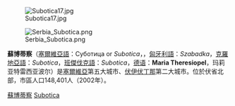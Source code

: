 {{Unreferenced|time=2021-01-15T06:59:42+00:00}}
[[File:Subotica17.jpg|thumb]]

[[File:Serbia_Subotica.png|right]]

'''蘇博蒂察'''（[[塞爾維亞語|塞爾維亞語]]：Суботица or ''Subotica''，{{Audio|Sr-Subotica.oga|試聽}}，[[匈牙利語|匈牙利語]]：''Szabadka''，[[克羅地亞語|克羅地亞語]]：''Subotica''，[[班傑伐克語|班傑伐克語]]：''Subotica''，[[德语|德语]]：'''Maria Theresiopel'''，玛莉亚特雷西亚波尔）是[[塞爾維亞|塞爾維亞]]第五大城市、[[伏伊伏丁那|伏伊伏丁那]]第二大城市。位於伏省北部，市區人口148,401人（2002年）。

{{塞爾維亞城市}}
{{Serbia-geo-stub}}
{{Authority control}}
[[Category:蘇博蒂察|]]
[[Category:伏伊伏丁那城市|Subotica]]